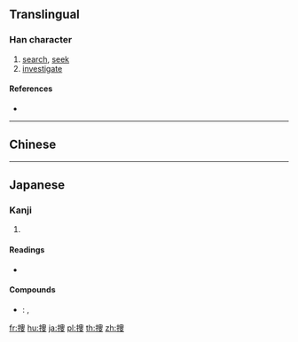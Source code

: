 {{character info/new}}
{{also|搜}}

==Translingual==

===Han character===
{{Han char|rn=64|rad=手|as=07|sn=10|four=|canj=QLWE|ids=⿰扌叟}}

# [[search]], [[seek]]
# [[investigate]]

====References====
* {{Han ref|kx=0434.241|dkj=12179|dj=0784.030|hdz=31882.011|uh=635C|ud=25436}}

----

==Chinese==
{{zh-see|搜|v}}

----

==Japanese==
{{ja-kanji forms|捜|搜}}

===Kanji===
{{ja-kanji|grade=c|rs=手07|style=s|kyu=搜}}

# {{defn|lang=ja|sort=手07}}

====Readings====
* {{ja-readings|on=[[そう]] (sō)|kun=[[さがす]] (sagasu)}}

====Compounds====
* {{ja-r|捜索|そうさく}}: {{l|en|search}}, {{l|en|investigation}}

[[fr:捜]]
[[hu:捜]]
[[ja:捜]]
[[pl:捜]]
[[th:捜]]
[[zh:捜]]